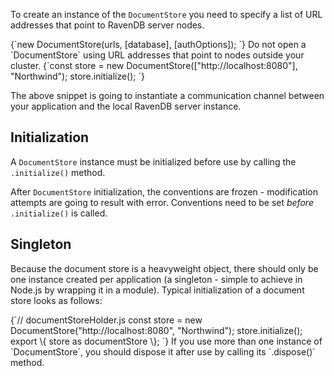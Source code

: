 
To create an instance of the `DocumentStore` you need to specify a list of URL addresses that point to RavenDB server nodes.

<TabItem value="document_store_ctor" label="document_store_ctor">
<CodeBlock language="js">
{`new DocumentStore(urls, [database], [authOptions]);
`}
</CodeBlock>
</TabItem>

<Admonition type="warning" title="Important" id="important" href="#important">
Do not open a `DocumentStore` using URL addresses that point to nodes outside your cluster.
</Admonition>

<TabItem value="document_store_creation" label="document_store_creation">
<CodeBlock language="js">
{`const store = new DocumentStore(["http://localhost:8080"], "Northwind");
store.initialize();
`}
</CodeBlock>
</TabItem>

The above snippet is going to instantiate a communication channel between your application and the local RavenDB server instance.

## Initialization

A `DocumentStore` instance must be initialized before use by calling the `.initialize()` method.

<Admonition type="note" title="Conventions" id="conventions" href="#conventions">

After `DocumentStore` initialization, the conventions are frozen - modification attempts are going to result with error. Conventions need to be set *before* `.initialize()` is called.

</Admonition>

## Singleton

Because the document store is a heavyweight object, there should only be one instance created per application (a singleton - simple to achieve in Node.js by wrapping it in a module). Typical initialization of a document store looks as follows:

<TabItem value="document_store_holder" label="document_store_holder">
<CodeBlock language="js">
{`// documentStoreHolder.js
const store = new DocumentStore("http://localhost:8080", "Northwind");
store.initialize();
export \{ store as documentStore \}; 
`}
</CodeBlock>
</TabItem>

<Admonition type="note" title="">
If you use more than one instance of `DocumentStore`, you should dispose it after use by calling its `.dispose()` method.
</Admonition>


